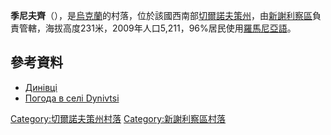 {{coord|48|19|8|N|26|17|41|E|scale:100000|display=title}}

'''季尼夫齊'''（{{lang-ro|Dinăuți, Noua Suliță}}），是[[烏克蘭|烏克蘭]]的村落，位於該國西南部[[切爾諾夫策州|切爾諾夫策州]]，由[[新謝利察區|新謝利察區]]負責管轄，海拔高度231米，2009年人口5,211，96%居民使用[[羅馬尼亞語|羅馬尼亞語]]。

==參考資料==
* [http://gska2.rada.gov.ua/pls/z7502/A005?rdat1=01.04.2009&rf7571=39168 Динівці]{{dead link|date=2017年12月 |bot=InternetArchiveBot |fix-attempted=yes }}
* [http://weather.in.ua/ua/chernovickaja/6696 Погода в селі Dynivtsi]{{Wayback|url=http://weather.in.ua/ua/chernovickaja/6696 |date=20160426151816 }}

{{DEFAULTSORT:Динівці}}
[[Category:切爾諾夫策州村落|Category:切爾諾夫策州村落]]
[[Category:新謝利察區村落|Category:新謝利察區村落]]


{{Chernivtsi-geo-stub}}